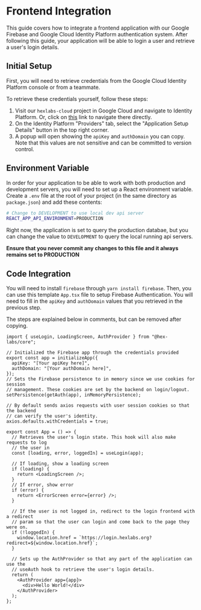 <Meta title="Frontend Integration" />

# Frontend Integration

This guide covers how to integrate a frontend application with our Google Firebase
and Google Cloud Identity Platform authentication system. After following this guide,
your application will be able to login a user and retrieve a user's login details.

## Initial Setup

First, you will need to retrieve credentials from the Google Cloud Identity
Platform console or from a teammate.

To retrieve these credentials yourself, follow these steps:

1. Visit our `hexlabs-cloud` project in Google Cloud and navigate to Identity Platform.
   Or, click on [this](https://console.cloud.google.com/customer-identity/providers?authuser=1&project=hexlabs-cloud)
   link to navigate there directly.
2. On the Identity Platform "Providers" tab, select the "Application Setup Details"
   button in the top right corner.
3. A popup will open showing the `apiKey` and `authDomain` you can copy. Note that
   this values are not sensitive and can be committed to version control.

## Environment Variable

In order for your application to be able to work with both production and development
servers, you will need to set up a React environment variable. Create a `.env` file at
the root of your project (in the same directory as `package.json`) and add these contents:

```bash
# Change to DEVELOPMENT to use local dev api server
REACT_APP_API_ENVIRONMENT=PRODUCTION
```

Right now, the application is set to query the production databae, but you can change the
value to `DEVELOPMENT` to query the local running api servers.

**Ensure that you never commit any changes to this file and it always remains set to PRODUCTION**

## Code Integration

You will need to install `firebase` through `yarn install firebase`. Then,
you can use this template `App.tsx` file to setup Firebase Authentication. You will
need to fill in the `apiKey` and `authDomain` values that you retrieved in the
previous step.

The steps are explained below in comments, but can be removed after copying.

```tsx
import { useLogin, LoadingScreen, AuthProvider } from "@hex-labs/core";

// Initialized the Firebase app through the credentials provided
export const app = initializeApp({
  apiKey: "[Your apiKey here]",
  authDomain: "[Your authDomain here]",
});
// Sets the Firebase persistence to in memory since we use cookies for session
// management. These cookies are set by the backend on login/logout.
setPersistence(getAuth(app), inMemoryPersistence);

// By default sends axios requests with user session cookies so that the backend
// can verify the user's identity.
axios.defaults.withCredentials = true;

export const App = () => {
  // Retrieves the user's login state. This hook will also make requests to log
  // the user in
  const [loading, error, loggedIn] = useLogin(app);

  // If loading, show a loading screen
  if (loading) {
    return <LoadingScreen />;
  }
  // If error, show error
  if (error) {
    return <ErrorScreen error={error} />;
  }

  // If the user is not logged in, redirect to the login frontend with a redirect
  // param so that the user can login and come back to the page they were on.
  if (!loggedIn) {
    window.location.href = `https://login.hexlabs.org?redirect=${window.location.href}`;
  }

  // Sets up the AuthProvider so that any part of the application can use the
  // useAuth hook to retrieve the user's login details.
  return (
    <AuthProvider app={app}>
      <div>Hello World!</div>
    </AuthProvider>
  );
};
```
